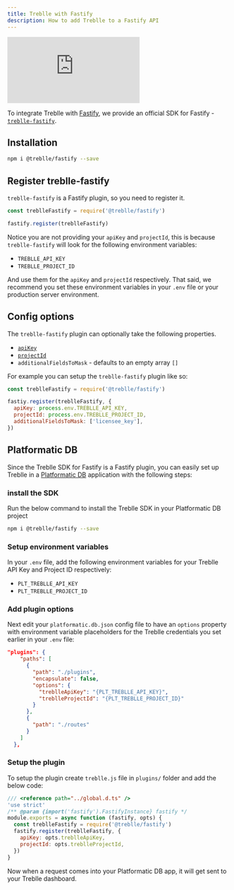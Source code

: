 ```yaml
---
title: Treblle with Fastify
description: How to add Treblle to a Fastify API
---
```


<iframe
  class="w-full aspect-[16/9]"
  src="https://www.youtube.com/embed/qci4Z_PAf5k"
  aria-label="YouTube video player"
  frameborder="0"
  allow="accelerometer; autoplay; clipboard-write; encrypted-media; gyroscope; picture-in-picture; web-share"
  allowfullscreen
></iframe>

To integrate Treblle with [Fastify](https://fastify.io), we provide an official SDK for Fastify - [`treblle-fastify`](https://github.com/Treblle/treblle-fastify).

## Installation

```sh
npm i @treblle/fastify --save
```

## Register treblle-fastify

`treblle-fastify` is a Fastify plugin, so you need to register it.

```js
const treblleFastify = require('@treblle/fastify')

fastify.register(treblleFastify)
```

Notice you are not providing your `apiKey` and `projectId`, this is because `treblle-fastify` will look for the following environment variables:

- `TREBLLE_API_KEY`
- `TREBLLE_PROJECT_ID`

And use them for the `apiKey` and `projectId` respectively. That said, we recommend you set these environment variables in your `.env` file or your production server environment.

## Config options

The `treblle-fastify` plugin can optionally take the following properties.

- [`apiKey`](/treblle/dashboard/#accessing-your-api-key)
- [`projectId`](/treblle/projects/#project-id)
- `additionalFieldsToMask` - defaults to an empty array `[]`

For example you can setup the `treblle-fastify` plugin like so:

```js
const treblleFastify = require('@treblle/fastify')

fastiy.register(treblleFastify, {
  apiKey: process.env.TREBLLE_API_KEY,
  projectId: process.env.TREBLLE_PROJECT_ID,
  additionalFieldsToMask: ['licensee_key'],
})
```

## Platformatic DB

Since the Treblle SDK for Fastify is a Fastify plugin, you can easily set up Treblle in a [Platformatic DB](https://docs.platformatic.dev/docs/reference/db/introduction) application with the following steps:

### install the SDK

Run the below command to install the Treblle SDK in your Platformatic DB project

```sh
npm i @treblle/fastify --save
```

### Setup environment variables

In your `.env` file, add the following environment variables for your Treblle API Key and Project ID respectively:

- `PLT_TREBLLE_API_KEY`
- `PLT_TREBLLE_PROJECT_ID`

### Add plugin options

Next edit your `platformatic.db.json` config file to have an `options` property with environment variable placeholders for the Treblle credentials you set earlier in your `.env` file:

```json
"plugins": {
    "paths": [
      {
        "path": "./plugins",
        "encapsulate": false,
        "options": {
          "treblleApiKey": "{PLT_TREBLLE_API_KEY}",
          "treblleProjectId": "{PLT_TREBLLE_PROJECT_ID}"
        }
      },
      {
        "path": "./routes"
      }
    ]
  },
```

### Setup the plugin

To setup the plugin create `treblle.js` file in `plugins/` folder and add the below code:

```js
/// <reference path="../global.d.ts" />
'use strict'
/** @param {import('fastify').FastifyInstance} fastify */
module.exports = async function (fastify, opts) {
  const treblleFastify = require('@treblle/fastify')
  fastify.register(treblleFastify, {
    apiKey: opts.treblleApiKey,
    projectId: opts.treblleProjectId,
  })
}
```

Now when a request comes into your Platformatic DB app, it will get sent to your Treblle dashboard.
